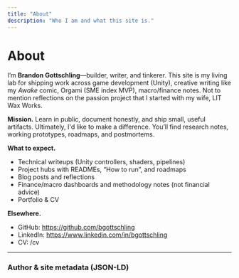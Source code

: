 ```yaml
---
title: "About"
description: "Who I am and what this site is."
---
```


# About

I’m **Brandon Gottschling**—builder, writer, and tinkerer. This site is my living lab for shipping work across game development (Unity), creative writing like my *Awake* comic, Orgami (SME index MVP), macro/finance notes. Not to mention reflections on the passion project that I started with my wife, LIT Wax Works.

**Mission.** Learn in public, document honestly, and ship small, useful artifacts. Ultimately, I'd like to make a difference. You’ll find research notes, working prototypes, roadmaps, and postmortems.  

**What to expect.**
- Technical writeups (Unity controllers, shaders, pipelines)
- Project hubs with READMEs, “How to run”, and roadmaps
- Blog posts and reflections
- Finance/macro dashboards and methodology notes (not financial advice)
- Portfolio & CV

**Elsewhere.**  
- GitHub: https://github.com/bgottschling 
- LinkedIn: https://www.linkedin.com/in/bgottschling
- CV: /cv

---

### Author & site metadata (JSON-LD)
<Script id="ld-about" type="application/ld+json">{JSON.stringify({
  "@context":"https://schema.org",
  "@type":"AboutPage",
  "name":"About – brandongottschling.com",
  "url":"https://brandongottschling.com/about",
  "mainEntity":{
    "@type":"Person",
    "name":"Brandon Gottschling",
    "url":"https://brandongottschling.com",
    "sameAs":[
      "https://github.com/bgottschling",
      "https://www.linkedin.com/in/bgottschling",
      "https://twitter.com/brandon_afk"
    ],
  }
})}</Script>